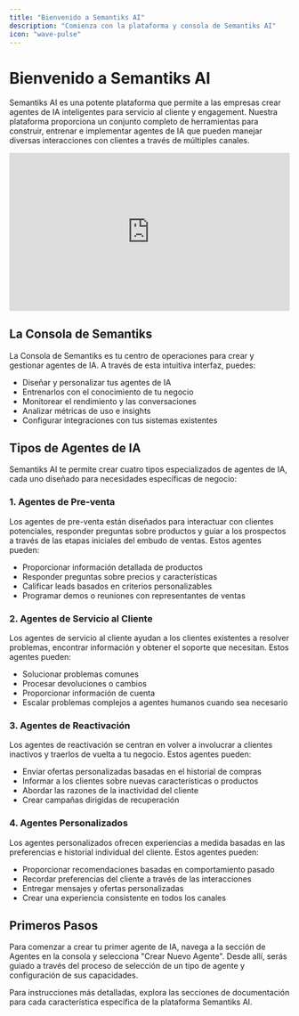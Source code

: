 ```yaml
---
title: "Bienvenido a Semantiks AI"
description: "Comienza con la plataforma y consola de Semantiks AI"
icon: "wave-pulse"
---
```


# Bienvenido a Semantiks AI

Semantiks AI es una potente plataforma que permite a las empresas crear agentes de IA inteligentes para servicio al cliente y engagement. Nuestra plataforma proporciona un conjunto completo de herramientas para construir, entrenar e implementar agentes de IA que pueden manejar diversas interacciones con clientes a través de múltiples canales.

<div style="position: relative; padding-bottom: 56.25%; height: 0;"><iframe src="https://www.loom.com/embed/9816e1daeb7b43a0972a9b43160d09c9?sid=9b0fb7ae-2445-4123-b8d0-88f4970bf2be" frameborder="0" webkitallowfullscreen mozallowfullscreen allowfullscreen style="position: absolute; top: 0; left: 0; width: 100%; height: 100%;"></iframe></div>

## La Consola de Semantiks

La Consola de Semantiks es tu centro de operaciones para crear y gestionar agentes de IA. A través de esta intuitiva interfaz, puedes:

- Diseñar y personalizar tus agentes de IA
- Entrenarlos con el conocimiento de tu negocio
- Monitorear el rendimiento y las conversaciones
- Analizar métricas de uso e insights
- Configurar integraciones con tus sistemas existentes

## Tipos de Agentes de IA

Semantiks AI te permite crear cuatro tipos especializados de agentes de IA, cada uno diseñado para necesidades específicas de negocio:

### 1. Agentes de Pre-venta

Los agentes de pre-venta están diseñados para interactuar con clientes potenciales, responder preguntas sobre productos y guiar a los prospectos a través de las etapas iniciales del embudo de ventas. Estos agentes pueden:

- Proporcionar información detallada de productos
- Responder preguntas sobre precios y características
- Calificar leads basados en criterios personalizables
- Programar demos o reuniones con representantes de ventas

### 2. Agentes de Servicio al Cliente

Los agentes de servicio al cliente ayudan a los clientes existentes a resolver problemas, encontrar información y obtener el soporte que necesitan. Estos agentes pueden:

- Solucionar problemas comunes
- Procesar devoluciones o cambios
- Proporcionar información de cuenta
- Escalar problemas complejos a agentes humanos cuando sea necesario

### 3. Agentes de Reactivación

Los agentes de reactivación se centran en volver a involucrar a clientes inactivos y traerlos de vuelta a tu negocio. Estos agentes pueden:

- Enviar ofertas personalizadas basadas en el historial de compras
- Informar a los clientes sobre nuevas características o productos
- Abordar las razones de la inactividad del cliente
- Crear campañas dirigidas de recuperación

### 4. Agentes Personalizados

Los agentes personalizados ofrecen experiencias a medida basadas en las preferencias e historial individual del cliente. Estos agentes pueden:

- Proporcionar recomendaciones basadas en comportamiento pasado
- Recordar preferencias del cliente a través de las interacciones
- Entregar mensajes y ofertas personalizadas
- Crear una experiencia consistente en todos los canales

## Primeros Pasos

Para comenzar a crear tu primer agente de IA, navega a la sección de Agentes en la consola y selecciona "Crear Nuevo Agente". Desde allí, serás guiado a través del proceso de selección de un tipo de agente y configuración de sus capacidades.

Para instrucciones más detalladas, explora las secciones de documentación para cada característica específica de la plataforma Semantiks AI.
